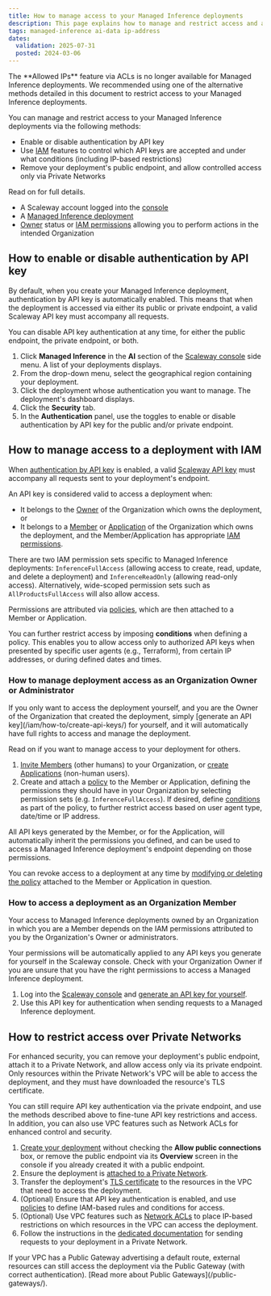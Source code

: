 ```yaml
---
title: How to manage access to your Managed Inference deployments
description: This page explains how to manage and restrict access and authentication for your Managed Inference deployments
tags: managed-inference ai-data ip-address
dates:
  validation: 2025-07-31
  posted: 2024-03-06
---
```



<Message type="important">
The **Allowed IPs** feature via ACLs is no longer available for Managed Inference deployments. We recommended using one of the alternative methods detailed in this document to restrict access to your Managed Inference deployments.
</Message>

You can manage and restrict access to your Managed Inference deployments via the following methods:

- Enable or disable authentication by API key
- Use [IAM](/iam/) features to control which API keys are accepted and under what conditions (including IP-based restrictions)
- Remove your deployment's public endpoint, and allow controlled access only via Private Networks

Read on for full details.

<Requirements />

  - A Scaleway account logged into the [console](https://account.scaleway.com/?service=elements)
  - A [Managed Inference deployment](/managed-inference/quickstart/)
  - [Owner](/iam/concepts/#owner) status or [IAM permissions](/iam/concepts/#permission) allowing you to perform actions in the intended Organization

## How to enable or disable authentication by API key

By default, when you create your Managed Inference deployment, authentication by API key is automatically enabled. This means that when the deployment is accessed via either its public or private endpoint, a valid Scaleway API key must accompany all requests.

You can disable API key authentication at any time, for either the public endpoint, the private endpoint, or both.

1. Click **Managed Inference** in the **AI** section of the [Scaleway console](https://account.scaleway.com/?service=elements) side menu. A list of your deployments displays.
2. From the drop-down menu, select the geographical region containing your deployment.
3. Click the deployment whose authentication you want to manage. The deployment's dashboard displays.
4. Click the **Security** tab.
5. In the **Authentication** panel, use the toggles <Icon name="toggle" /> to enable or disable authentication by API key for the public and/or private endpoint.

<Lightbox image={apiAuthentication} alt="A screenshot of the Scaleway console shows the toggles for API key authentication first for public endpoints, then for private endpoints" /> 

## How to manage access to a deployment with IAM

When [authentication by API key](#enable-or-disable-authentication-by-api-key) is enabled, a valid [Scaleway API key](/iam/concepts/#api-key) must accompany all requests sent to your deployment's endpoint.

An API key is considered valid to access a deployment when:

- It belongs to the [Owner](/iam/concepts/#owner) of the Organization which owns the deployment, or
- It belongs to a [Member](/iam/concepts/#member) or [Application](/iam/concepts/#application) of the Organization which owns the deployment, and the Member/Application has appropriate [IAM permissions](/iam/reference-content/permission-sets/).

There are two IAM permission sets specific to Managed Inference deployments: `InferenceFullAccess` (allowing access to create, read, update, and delete a deployment) and `InferenceReadOnly` (allowing read-only access). Alternatively, wide-scoped permission sets such as `AllProductsFullAccess` will also allow access.

Permissions are attributed via [policies](/iam/concepts/#policy), which are then attached to a Member or Application. 

You can further restrict access by imposing **conditions** when defining a policy. This enables you to allow access only to authorized API keys when presented by specific user agents (e.g., Terraform), from certain IP addresses, or during defined dates and times.

### How to manage deployment access as an Organization Owner or Administrator

<Message type="note">
If you only want to access the deployment yourself, and you are the Owner of the Organization that created the deployment, simply [generate an API key](/iam/how-to/create-api-keys/) for yourself, and it will automatically have full rights to access and manage the deployment.

Read on if you want to manage access to your deployment for others.
</Message>

1. [Invite Members](/iam/how-to/manage-members/) (other humans) to your Organization, or [create Applications](/iam/how-to/create-application/) (non-human users).
2. Create and attach a [policy](/iam/how-to/create-policy/) to the Member or Application, defining the permissions they should have in your Organization by selecting permission sets (e.g. `InferenceFullAccess`). If desired, define [conditions](/iam/concepts/#conditions) as part of the policy, to further restrict access based on user agent type, date/time or IP address.

All API keys generated by the Member, or for the Application, will automatically inherit the permissions you defined, and can be used to access a Managed Inference deployment's endpoint depending on those permissions.

You can revoke access to a deployment at any time by [modifying or deleting the policy](/iam/how-to/manage-policies/) attached to the Member or Application in question.

### How to access a deployment as an Organization Member

Your access to Managed Inference deployments owned by an Organization in which you are a Member depends on the IAM permissions attributed to you by the Organization's Owner or administrators.

Your permissions will be automatically applied to any API keys you generate for yourself in the Scaleway console. Check with your Organization Owner if you are unsure that you have the right permissions to access a Managed Inference deployment.

1. Log into the [Scaleway console](https://account.scaleway.com/?service=elements) and [generate an API key for yourself](/iam/how-to/create-api-keys/).
2. Use this API key for authentication when sending requests to a Managed Inference deployment.

## How to restrict access over Private Networks

For enhanced security, you can remove your deployment's public endpoint, attach it to a Private Network, and allow access only via its private endpoint. Only resources within the Private Network's VPC will be able to access the deployment, and they must have downloaded the resource's TLS certificate.

You can still require API key authentication via the private endpoint, and use the methods described above to fine-tune API key restrictions and access. In addition, you can also use VPC features such as Network ACLs for enhanced control and security.

1. [Create your deployment](/managed-inference/how-to/create-deployment/) without checking the **Allow public connections** box, or remove the public endpoint via its **Overview** screen in the console if you already created it with a public endpoint.
2. Ensure the deployment is [attached to a Private Network](/managed-inference/how-to/managed-inference-with-private-network/#how-to-attach-a-private-network-to-a-managed-inference-deployment).
3. Transfer the deployment's [TLS certificate](/managed-inference/how-to/managed-inference-with-private-network/#how-to-send-inference-requests-in-a-private-network) to the resources in the VPC that need to access the deployment.
4. (Optional) Ensure that API key authentication is enabled, and use [policies](/iam/how-to/create-policy/) to define IAM-based rules and conditions for access.
5. (Optional) Use VPC features such as [Network ACLs](/vpc/reference-content/understanding-nacls/) to place IP-based restrictions on which resources in the VPC can access the deployment.
6. Follow the instructions in the [dedicated documentation](/managed-inference/how-to/managed-inference-with-private-network/#how-to-send-inference-requests-in-a-private-network) for sending requests to your deployment in a Private Network.

<Message type="tip">
If your VPC has a Public Gateway advertising a default route, external resources can still access the deployment via the Public Gateway (with correct authentication). [Read more about Public Gateways](/public-gateways/).
</Message>